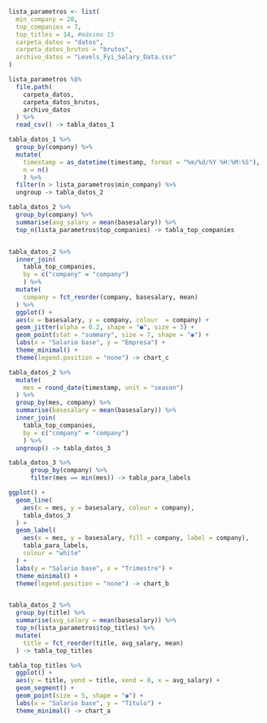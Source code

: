 
```r
lista_parametros <- list(
  min_company = 20,
  top_companies = 7,
  top_titles = 14, #máximo 15
  carpeta_datos = "datos",
  carpeta_datos_brutos = "brutos",
  archivo_datos = "Levels_Fyi_Salary_Data.csv"
)

```


```r
lista_parametros %$%
  file.path(
    carpeta_datos,
    carpeta_datos_brutos,
    archivo_datos
  ) %>% 
  read_csv() -> tabla_datos_1

```



```r
tabla_datos_1 %>% 
  group_by(company) %>% 
  mutate(
    timestamp = as_datetime(timestamp, format = "%m/%d/%Y %H:%M:%S"),
    n = n()
    ) %>% 
  filter(n > lista_parametros$min_company) %>% 
  ungroup -> tabla_datos_2


```


```r
tabla_datos_2 %>% 
  group_by(company) %>% 
  summarise(avg_salary = mean(basesalary)) %>% 
  top_n(lista_parametros$top_companies) -> tabla_top_companies


tabla_datos_2 %>% 
  inner_join(
    tabla_top_companies, 
    by = c("company" = "company")
    ) %>% 
  mutate(
    company = fct_reorder(company, basesalary, mean)
  ) %>% 
  ggplot() +
  aes(x = basesalary, y = company, colour  = company) +
  geom_jitter(alpha = 0.2, shape = "●", size = 3) +
  geom_point(stat = "summary", size = 7, shape = "◉") +
  labs(x = "Salario base", y = "Empresa") +
  theme_minimal() +
  theme(legend.position = "none") -> chart_c

tabla_datos_2 %>% 
  mutate(
    mes = round_date(timestamp, unit = "season")
  ) %>% 
  group_by(mes, company) %>%
  summarise(basesalary = mean(basesalary)) %>%
  inner_join(
    tabla_top_companies, 
    by = c("company" = "company")
    ) %>% 
  ungroup() -> tabla_datos_3

tabla_datos_3 %>% 
      group_by(company) %>% 
      filter(mes == min(mes)) -> tabla_para_labels

ggplot() +
  geom_line(
    aes(x = mes, y = basesalary, colour = company),
    tabla_datos_3
  ) +
  geom_label(
    aes(x = mes, y = basesalary, fill = company, label = company),
    tabla_para_labels,
    colour = "white"
  ) +
  labs(y = "Salario base", x = "Trimestre") +
  theme_minimal() +
  theme(legend.position = "none") -> chart_b



```


```r
tabla_datos_2 %>% 
  group_by(title) %>% 
  summarise(avg_salary = mean(basesalary)) %>% 
  top_n(lista_parametros$top_titles) %>% 
  mutate(
    title = fct_reorder(title, avg_salary, mean)
  ) -> tabla_top_titles

tabla_top_titles %>% 
  ggplot() +
  aes(y = title, yend = title, xend = 0, x = avg_salary) +
  geom_segment() + 
  geom_point(size = 5, shape = "◉") +
  labs(x = "Salario base", y = "Título") +
  theme_minimal() -> chart_a

```

